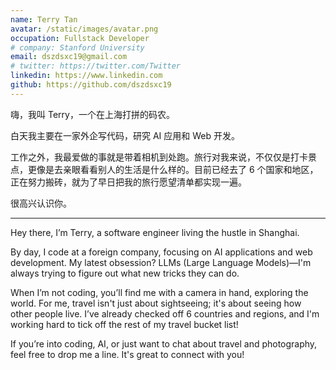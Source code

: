 ```yaml
---
name: Terry Tan
avatar: /static/images/avatar.png
occupation: Fullstack Developer
# company: Stanford University
email: dszdsxc19@gmail.com
# twitter: https://twitter.com/Twitter
linkedin: https://www.linkedin.com
github: https://github.com/dszdsxc19
---
```


嗨，我叫 Terry，一个在上海打拼的码农。

白天我主要在一家外企写代码，研究 AI 应用和 Web 开发。

工作之外，我最爱做的事就是带着相机到处跑。旅行对我来说，不仅仅是打卡景点，更像是去亲眼看看别人的生活是什么样的。目前已经去了 6 个国家和地区，正在努力搬砖，就为了早日把我的旅行愿望清单都实现一遍。

很高兴认识你。

---

Hey there, I’m Terry, a software engineer living the hustle in Shanghai.

By day, I code at a foreign company, focusing on AI applications and web development. My latest obsession? LLMs (Large Language Models)—I'm always trying to figure out what new tricks they can do.

When I’m not coding, you’ll find me with a camera in hand, exploring the world. For me, travel isn't just about sightseeing; it's about seeing how other people live. I’ve already checked off 6 countries and regions, and I'm working hard to tick off the rest of my travel bucket list!

If you’re into coding, AI, or just want to chat about travel and photography, feel free to drop me a line. It's great to connect with you!
